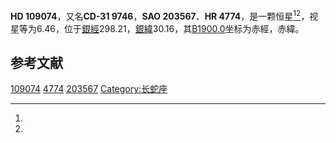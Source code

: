 {{Starbox begin
| name = HD 109074
}}
{{Starbox observe
| epoch = [[J2000.0|J2000.0]]
| constell = {{星座名待查}}<ref name=SIMBAD>{{cite web
 | url=http://simbad.u-strasbg.fr/simbad/sim-id?Ident=HR+4774
 | title =Pulsating variable Star
 | publisher=Centre de Données astronomiques de Strasbourg
 | work=SIMBAD
 | accessdate=2012-07-13}}</ref><ref name=DATA>{{cite web
 | url=http://vizier.u-strasbg.fr/viz-bin/VizieR-5?-out.add=.&-source=5050&-corr=PK=HR&-out.max=9999&HR=4774
 | title=VizieR Detailed Page
 | accessdate=2012-07-13
 | archive-date=2016-03-04
 | archive-url=https://web.archive.org/web/20160304201247/http://vizier.u-strasbg.fr/viz-bin/VizieR-5?-out.add=.&-source=5050&-corr=PK=HR&-out.max=9999&HR=4774
 | dead-url=no
 }}</ref>
| 星官 = 
| ra = {{RA|12|32|4.5}}<ref name=SIMBAD /><ref name=DATA />
| dec = {{DEC|-32|32|1}}<ref name=SIMBAD /><ref name=DATA />
| appmag_v = 6.46<ref name=SIMBAD /><ref name=DATA />
}}
{{Starbox character
| class = A3V<ref name=SIMBAD /><ref name=DATA />
| b-v = 0.2<ref name=SIMBAD /><ref name=DATA />
| u-b = 0.18<ref name=SIMBAD /><ref name=DATA />
| r-i = <ref name=SIMBAD /><ref name=DATA />
| variable = 
}}
{{Starbox astrometry
| radial_v = 0.18
| prop_mo_ra = -9
| parallax = 
| p_error = 
}}
{{Starbox catalog
| names =CD-31 9746，[[SAO星表|SAO]] 203567，[[HD星表|HD]] 109074，[[HR星表|HR]] 4774}}
{{Starbox reference |Simbad=HR+4774}}
{{Starbox end}}

'''HD 109074'''，又名'''CD-31 9746'''，'''SAO 203567'''、'''HR 4774'''，是一颗恒星<ref name=SIMBAD /><ref name=DATA />，视星等为6.46，位于[[銀道座標系|銀經]]298.21，[[銀道座標系|銀緯]]30.16，其[[B1900.0|B1900.0]]坐标为赤經{{RA|12|26|46.4}}，赤緯{{DEC|-31|30.16|52}}。

== 参考文献 ==
{{reflist}}

{{star-stub}}

[[Category:HD和HDE天體|109074]]
[[Category:HR天體|4774]]
[[Category:SAO天體|203567]]
[[Category:长蛇座|Category:长蛇座]]